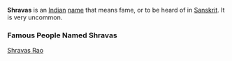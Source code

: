 

'''Shravas''' is an [[Indian]] [[name]] that means fame, or to be heard of in [[Sanskrit]].  It is very uncommon.

===Famous People Named Shravas===
[[Shravas Rao]]

{{substub}}